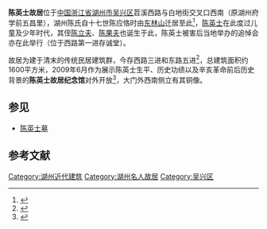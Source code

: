 {{文物保护单位
| 级别 = 省级
| 省区市 = 浙江省
| 名称 = 陈英士故居
| 图片 = [[File:Former_Residence_of_Chen_Yingshi_13_2020-04.jpg|260px]]<br><small>南门，门额由[[连战|连战]]所题，2020年4月</small>
| 编号 = 原陈英士墓扩展项目，后单独拆分
| 分类 = 近现代重要史迹及代表性建筑
| 时代 = 清
| 所在 = [[湖州市|湖州市]][[吴兴区|吴兴区]]
| 登录 = 2005年3月
}}

'''陈英士故居'''位于[[中国|中国]][[浙江省|浙江省]][[湖州市|湖州市]][[吴兴区|吴兴区]]苕溪西路与白地街交叉口西南（原湖州府学前五昌里），湖州陈氏自十七世陈应恪时由[[东林山|东林山]]迁居至此<ref>{{cite web|url=http://www.zj.xinhuanet.com/special/2009-06/29/content_16939025.htm|title=《湖州与民国历史文化概述》|accessdate=2014-05-10|work=|publisher=新华网浙江频道|deadurl=yes|archiveurl=https://web.archive.org/web/20140512232502/http://www.zj.xinhuanet.com/special/2009-06/29/content_16939025.htm|archivedate=2014-05-12}}</ref>，[[陈英士|陈英士]]在此度过儿童及少年时代，其侄[[陈立夫|陈立夫]]、[[陈果夫|陈果夫]]也诞生于此，陈英士被害后当地举办的追悼会亦在此举行（位于西路第一进存诚堂）。

故居为建于清末的传统民居建筑群，今存西路三进和东路五进<ref>{{cite web|url=http://www.zjww.gov.cn/unit/2006-02-24/54098352.shtml|title=《陈英士故居》|accessdate=2014-05-10|work=|publisher=浙江省文物局|archive-url=https://web.archive.org/web/20140513011024/http://www.zjww.gov.cn/unit/2006-02-24/54098352.shtml|archive-date=2014-05-13|dead-url=yes}}</ref>，总建筑面积约1600平方米，2009年6月作为展示陈英士生平、历史功绩以及辛亥革命前后历史背景的'''陈英士故居纪念馆'''对外开放<ref>{{cite web|url=http://www.hugd.com/xinzixun/2009-06/14/cms51422article.shtml|title=《陈英士故居纪念馆本月下旬开放》|accessdate=2014-05-10|work=|publisher=传媒湖州|archive-url=https://web.archive.org/web/20140512232522/http://www.hugd.com/xinzixun/2009-06/14/cms51422article.shtml#|archive-date=2014-05-12|dead-url=yes}}</ref>，大门外西南侧立有其铜像。

== 参见 ==
*[[陈英士墓|陈英士墓]]
==参考文献==
{{reflist|2}}
{{DEFAULTSORT:C}}
{{commons|Category:Former Residence of Chen Yingshi}}
{{湖州市境内的浙江省文物保护单位}}

[[Category:湖州近代建筑|Category:湖州近代建筑]]
[[Category:湖州名人故居|Category:湖州名人故居]]
[[Category:吴兴区|Category:吴兴区]]